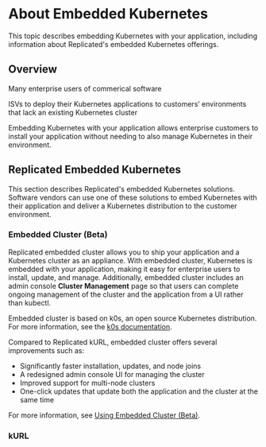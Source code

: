
# About Embedded Kubernetes

This topic describes embedding Kubernetes with your application, including information about Replicated's embedded Kubernetes offerings.

## Overview

Many enterprise users of commerical software 

ISVs to deploy their Kubernetes applications to customers’ environments that lack an existing Kubernetes cluster

Embedding Kubernetes with your application allows enterprise customers to install your application without needing to also manage Kubernetes in their environment. 

## Replicated Embedded Kubernetes

This section describes Replicated's embedded Kubernetes solutions. Software vendors can use one of these solutions to embed Kubernetes with their application and deliver a Kubernetes distribution to the customer environment.

### Embedded Cluster (Beta)

Replicated embedded cluster allows you to ship your application and a Kubernetes cluster as an appliance. With embedded cluster, Kubernetes is embedded with your application, making it easy for enterprise users to install, update, and manage. Additionally, embedded cluster includes an admin console **Cluster Management** page so that users can complete ongoing management of the cluster and the application from a UI rather than kubectl.

Embedded cluster is based on k0s, an open source Kubernetes distribution. For more information, see the [k0s documentation](https://docs.k0sproject.io/stable/).

Compared to Replicated kURL, embedded cluster offers several improvements such as:
* Significantly faster installation, updates, and node joins
* A redesigned admin console UI for managing the cluster
* Improved support for multi-node clusters
* One-click updates that update both the application and the cluster at the same time

For more information, see [Using Embedded Cluster (Beta)](/vendor/embedded-overview).

### kURL

<KurlDefinition/>
